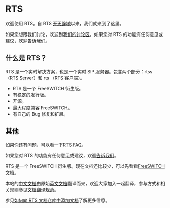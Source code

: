 # RTS

欢迎使用 RTS。自 RTS [开天辟地](/blog/2024/01/history/)以来，我们就来到了这里。

如果您想跟我们讨论，欢迎到[我们的讨论区](https://github.com/rts-cn/rts/discussions)，如果您对 RTS 的功能有任何意见或建议，欢迎[告诉我们](https://github.com/rts-cn/rts/discussions/24)。

## 什么是 RTS？

RTS 是一个实时解决方案，也是一个实时 SIP 服务器。包含两个部分：rtss（RTS Server）和 rts （RTS 客户端）。

- RTS 是一个 FreeSWITCH 衍生版。
- 有稳定的发行版。
- 开源。
- 最大程度兼容 FreeSWITCH。
- 有自己的 Bug 修复和扩展。

## 其他

如果你还有问题，可以看一下[RTS FAQ](faq)。

如果您对 RTS 的功能有任何意见或建议，欢迎[告诉我们](https://github.com/rts-cn/rts/discussions/24)。

RTS 是一个 FreeSWITCH 衍生版。现在文档还比较少，可以先看看[FreeSWITCH 文档](/FreeSWITCH-Explained/)。

本站的[中文文档](/FreeSWITCH-Explained/)由原始[英文文档](/freeswitch/)翻译而来，欢迎大家加入一起翻译，参与方式和相关规则参见[文档翻译规范](/docs/rts/translation-rules/)。

参见[如何向 RTS 文档仓库中添加文档](howto/add-docs/)了解更多信息。
